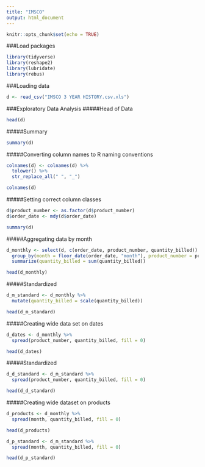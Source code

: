 ```yaml
---
title: "IMSCO"
output: html_document
---
```


```r
knitr::opts_chunk$set(echo = TRUE)
```

###Load packages
```r
library(tidyverse)
library(reshape2)
library(lubridate)
library(rebus)
```

###Loading data
```r
d <- read_csv("IMSCO 3 YEAR HISTORY.csv.xls")
```

###Exploratory Data Analysis
#####Head of Data
```r
head(d)
```

#####Summary
```r
summary(d)
```

#####Converting column names to R naming conventions
```r
colnames(d) <- colnames(d) %>% 
  tolower() %>% 
  str_replace_all(" ", "_")

colnames(d)
```

#####Setting correct column classes
```r
d$product_number <- as.factor(d$product_number)
d$order_date <- mdy(d$order_date)

summary(d)
```

#####Aggregating data by month
```r
d_monthly <- select(d, c(order_date, product_number, quantity_billed)) %>% 
  group_by(month = floor_date(order_date, "month"), product_number = product_number) %>% 
  summarize(quantity_billed = sum(quantity_billed))

head(d_monthly)
```

#####Standardized
```r
d_m_standard <- d_monthly %>% 
  mutate(quantity_billed = scale(quantity_billed))

head(d_m_standard)
```


#####Creating wide data set on dates
```r
d_dates <- d_monthly %>% 
  spread(product_number, quantity_billed, fill = 0)
```

```r
head(d_dates)
```

#####Standardized
```r
d_d_standard <- d_m_standard %>% 
  spread(product_number, quantity_billed, fill = 0)
```

```r
head(d_d_standard)
```


#####Creating wide dataset on products
```r
d_products <- d_monthly %>% 
  spread(month, quantity_billed, fill = 0)
```

```r
head(d_products)
```

```r
d_p_standard <- d_m_standard %>% 
  spread(month, quantity_billed, fill = 0)
```

```r
head(d_p_standard)
```
